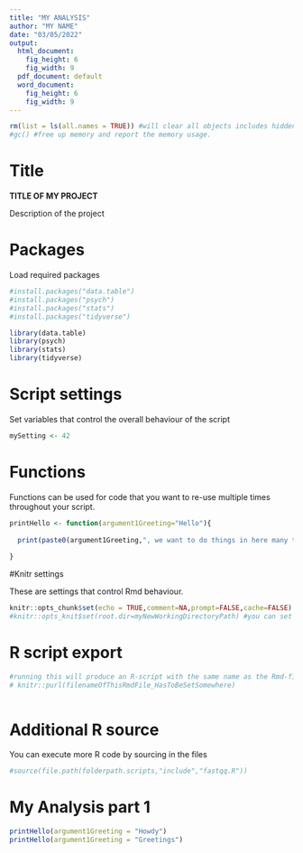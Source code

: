 ```yaml
---
title: "MY ANALYSIS"
author: "MY NAME"
date: "03/05/2022"
output:
  html_document:
    fig_height: 6
    fig_width: 9
  pdf_document: default
  word_document:
    fig_height: 6
    fig_width: 9
---
```


```r
rm(list = ls(all.names = TRUE)) #will clear all objects includes hidden objects.
#gc() #free up memory and report the memory usage.
```

# Title
**TITLE OF MY PROJECT**

Description of the project

# Packages

Load required packages

```r
#install.packages("data.table")
#install.packages("psych")
#install.packages("stats")  
#install.packages("tidyverse") 

library(data.table)
library(psych)
library(stats)
library(tidyverse)

```

# Script settings

Set variables that control the overall behaviour of the script

```r

mySetting <- 42

```

# Functions

Functions can be used for code that you want to re-use multiple times throughout your script.

```r

printHello <- function(argument1Greeting="Hello"){
  
  print(paste0(argument1Greeting,", we want to do things in here many times in the project."))
  
}

```

#Knitr settings

These are settings that control Rmd behaviour.

```r
knitr::opts_chunk$set(echo = TRUE,comment=NA,prompt=FALSE,cache=FALSE)
#knitr::opts_knit$set(root.dir=myNewWorkingDirectoryPath) #you can set the default working dir for Rmd-files here 

```

# R script export

```r
#running this will produce an R-script with the same name as the Rmd-file. Used for running the program on computational clusters (Rosalind), when the code just has to be run rather than creating a knitted output.
# knitr::purl(filenameOfThisRmdFile_HasToBeSetSomewhere)
  
```

# Additional R source

You can execute more R code by sourcing in the files

```r

#source(file.path(folderpath.scripts,"include","fastqq.R"))

```


# My Analysis part 1

```r

printHello(argument1Greeting = "Howdy")
printHello(argument1Greeting = "Greetings")

```




